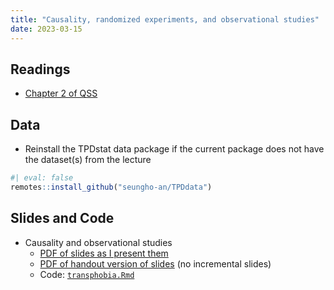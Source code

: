 ```yaml
---
title: "Causality, randomized experiments, and observational studies"
date: 2023-03-15
---
```



## Readings 

- [Chapter 2 of QSS](https://press.princeton.edu/books/hardcover/9780691222271/quantitative-social-science)

## Data

- Reinstall the TPDstat data package if the current package does not have the dataset(s) from the lecture 

```r
#| eval: false
remotes::install_github("seungho-an/TPDdata")
```

## Slides and Code

- Causality and observational studies
  - [PDF of slides as I present them](/slides/03-causality.pdf)
  - [PDF of handout version of slides](/slides/03-causality_handout.pdf) (no incremental slides)
  - Code: [`transphobia.Rmd`](/files/code/transphobia.Rmd)
